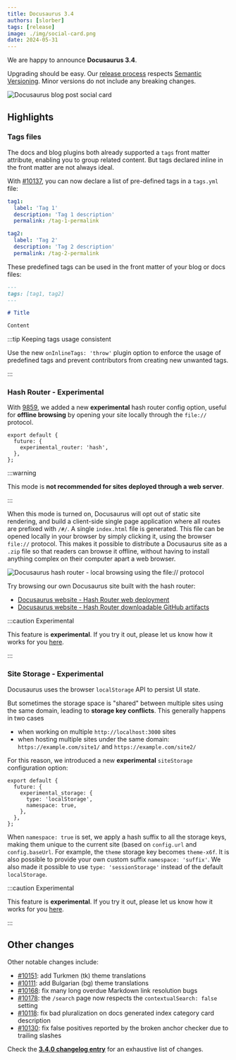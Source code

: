 ```yaml
---
title: Docusaurus 3.4
authors: [slorber]
tags: [release]
image: ./img/social-card.png
date: 2024-05-31
---
```


We are happy to announce **Docusaurus 3.4**.

Upgrading should be easy. Our [release process](/community/release-process) respects [Semantic Versioning](https://semver.org/). Minor versions do not include any breaking changes.

![Docusaurus blog post social card](./img/social-card.png)

## Highlights

### Tags files

The docs and blog plugins both already supported a `tags` front matter attribute, enabling you to group related content. But tags declared inline in the front matter are not always ideal.

With [#10137](https://github.com/facebook/docusaurus/pull/10137), you can now declare a list of pre-defined tags in a `tags.yml` file:

```yml title="blog/tags.yml"
tag1:
  label: 'Tag 1'
  description: 'Tag 1 description'
  permalink: /tag-1-permalink

tag2:
  label: 'Tag 2'
  description: 'Tag 2 description'
  permalink: /tag-2-permalink
```

These predefined tags can be used in the front matter of your blog or docs files:

```md title="blog/2024-05-31-my-blog-post.md"
---
tags: [tag1, tag2]
---

# Title

Content
```

:::tip Keeping tags usage consistent

Use the new `onInlineTags: 'throw'` plugin option to enforce the usage of predefined tags and prevent contributors from creating new unwanted tags.

:::

### Hash Router - Experimental

With [9859](https://github.com/facebook/docusaurus/pull/9859), we added a new **experimental** hash router config option, useful for **offline browsing** by opening your site locally through the `file://` protocol.

```tsx title="docusaurus.config.js"
export default {
  future: {
    experimental_router: 'hash',
  },
};
```

:::warning

This mode is **not recommended for sites deployed through a web server**.

:::

When this mode is turned on, Docusaurus will opt out of static site rendering, and build a client-side single page application where all routes are prefixed with `/#/`. A single `index.html` file is generated. This file can be opened locally in your browser by simply clicking it, using the browser `file://` protocol. This makes it possible to distribute a Docusaurus site as a `.zip` file so that readers can browse it offline, without having to install anything complex on their computer apart a web browser.

![Docusaurus hash router - local browsing using the file:// protocol](./img/hash.png)

Try browsing our own Docusaurus site built with the hash router:

- [Docusaurus website - Hash Router web deployment](https://facebook.github.io/docusaurus/#/)
- [Docusaurus website - Hash Router downloadable GitHub artifacts](https://github.com/facebook/docusaurus/actions/workflows/build-hash-router.yml)

:::caution Experimental

This feature is **experimental**. If you try it out, please let us know how it works for you [here](https://github.com/facebook/docusaurus/issues/3825).

:::

### Site Storage - Experimental

Docusaurus uses the browser `localStorage` API to persist UI state.

But sometimes the storage space is "shared" between multiple sites using the same domain, leading to **storage key conflicts**. This generally happens in two cases

- when working on multiple `http://localhost:3000` sites
- when hosting multiple sites under the same domain: `https://example.com/site1/` and `https://example.com/site2/`

For this reason, we introduced a new **experimental** `siteStorage` configuration option:

```tsx
export default {
  future: {
    experimental_storage: {
      type: 'localStorage',
      namespace: true,
    },
  },
};
```

When `namespace: true` is set, we apply a hash suffix to all the storage keys, making them unique to the current site (based on `config.url` and `config.baseUrl`. For example, the `theme` storage key becomes `theme-x6f`. It is also possible to provide your own custom suffix `namespace: 'suffix'`. We also made it possible to use `type: 'sessionStorage'` instead of the default `localStorage`.

:::caution Experimental

This feature is **experimental**. If you try it out, please let us know how it works for you [here](https://github.com/facebook/docusaurus/pull/10121).

:::

## Other changes

Other notable changes include:

- [#10151](https://github.com/facebook/docusaurus/pull/10151): add Turkmen (tk) theme translations
- [#10111](https://github.com/facebook/docusaurus/pull/10111): add Bulgarian (bg) theme translations
- [#10168](https://github.com/facebook/docusaurus/pull/10168): fix many long overdue Markdown link resolution bugs
- [#10178](https://github.com/facebook/docusaurus/pull/10178): the `/search` page now respects the `contextualSearch: false` setting
- [#10118](https://github.com/facebook/docusaurus/pull/10118): fix bad pluralization on docs generated index category card description
- [#10130](https://github.com/facebook/docusaurus/pull/10130): fix false positives reported by the broken anchor checker due to trailing slashes

Check the **[3.4.0 changelog entry](/changelog/3.4.0)** for an exhaustive list of changes.
